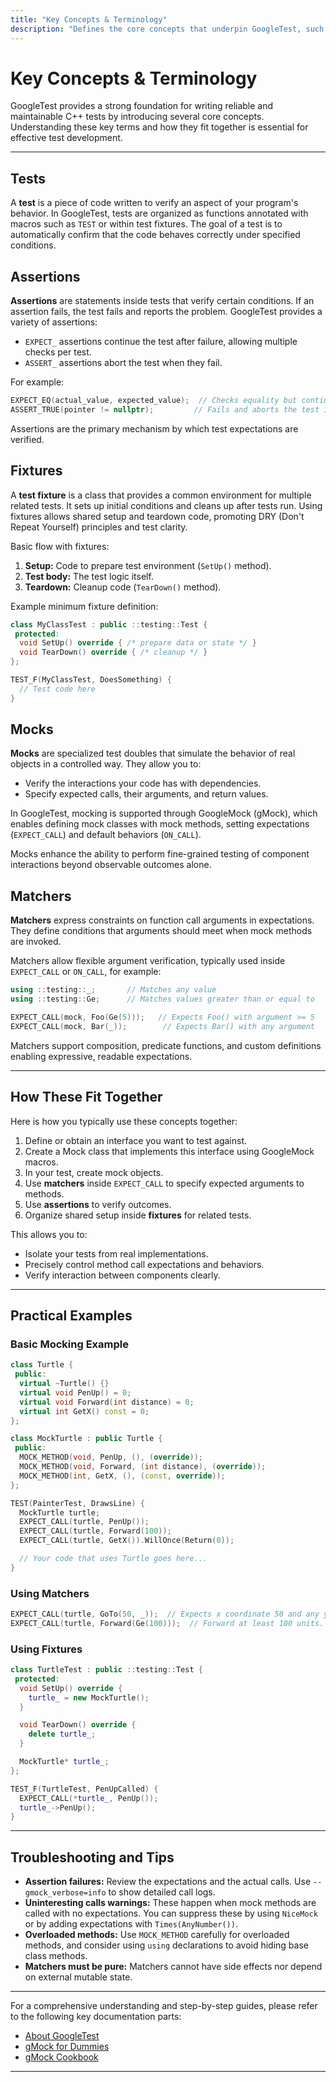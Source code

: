 ```yaml
---
title: "Key Concepts & Terminology"
description: "Defines the core concepts that underpin GoogleTest, such as tests, assertions, fixtures, mocks, and matchers. Explains essential terms and how they fit into developing reliable, maintainable C++ tests."
---
```


# Key Concepts & Terminology

GoogleTest provides a strong foundation for writing reliable and maintainable C++ tests by introducing several core concepts. Understanding these key terms and how they fit together is essential for effective test development.

---

## Tests

A **test** is a piece of code written to verify an aspect of your program's behavior. In GoogleTest, tests are organized as functions annotated with macros such as `TEST` or within test fixtures. The goal of a test is to automatically confirm that the code behaves correctly under specified conditions.

## Assertions

**Assertions** are statements inside tests that verify certain conditions. If an assertion fails, the test fails and reports the problem. GoogleTest provides a variety of assertions:

- `EXPECT_` assertions continue the test after failure, allowing multiple checks per test.
- `ASSERT_` assertions abort the test when they fail.

For example:

```cpp
EXPECT_EQ(actual_value, expected_value);  // Checks equality but continues on failure
ASSERT_TRUE(pointer != nullptr);         // Fails and aborts the test immediately
```

Assertions are the primary mechanism by which test expectations are verified.

## Fixtures

A **test fixture** is a class that provides a common environment for multiple related tests. It sets up initial conditions and cleans up after tests run. Using fixtures allows shared setup and teardown code, promoting DRY (Don't Repeat Yourself) principles and test clarity.

Basic flow with fixtures:

1. **Setup:** Code to prepare test environment (`SetUp()` method).
2. **Test body:** The test logic itself.
3. **Teardown:** Cleanup code (`TearDown()` method).

Example minimum fixture definition:

```cpp
class MyClassTest : public ::testing::Test {
 protected:
  void SetUp() override { /* prepare data or state */ }
  void TearDown() override { /* cleanup */ }
};

TEST_F(MyClassTest, DoesSomething) {
  // Test code here
}
```

## Mocks

**Mocks** are specialized test doubles that simulate the behavior of real objects in a controlled way. They allow you to:

- Verify the interactions your code has with dependencies.
- Specify expected calls, their arguments, and return values.

In GoogleTest, mocking is supported through GoogleMock (gMock), which enables defining mock classes with mock methods, setting expectations (`EXPECT_CALL`) and default behaviors (`ON_CALL`).

Mocks enhance the ability to perform fine-grained testing of component interactions beyond observable outcomes alone.

## Matchers

**Matchers** express constraints on function call arguments in expectations. They define conditions that arguments should meet when mock methods are invoked.

Matchers allow flexible argument verification, typically used inside `EXPECT_CALL` or `ON_CALL`, for example:

```cpp
using ::testing::_;       // Matches any value
using ::testing::Ge;      // Matches values greater than or equal to

EXPECT_CALL(mock, Foo(Ge(5)));   // Expects Foo() with argument >= 5
EXPECT_CALL(mock, Bar(_));        // Expects Bar() with any argument
```

Matchers support composition, predicate functions, and custom definitions enabling expressive, readable expectations.

---

## How These Fit Together

Here is how you typically use these concepts together:

1. Define or obtain an interface you want to test against.
2. Create a Mock class that implements this interface using GoogleMock macros.
3. In your test, create mock objects.
4. Use **matchers** inside `EXPECT_CALL` to specify expected arguments to methods.
5. Use **assertions** to verify outcomes.
6. Organize shared setup inside **fixtures** for related tests.

This allows you to:

- Isolate your tests from real implementations.
- Precisely control method call expectations and behaviors.
- Verify interaction between components clearly.


---

## Practical Examples

### Basic Mocking Example

```cpp
class Turtle {
 public:
  virtual ~Turtle() {}
  virtual void PenUp() = 0;
  virtual void Forward(int distance) = 0;
  virtual int GetX() const = 0;
};

class MockTurtle : public Turtle {
 public:
  MOCK_METHOD(void, PenUp, (), (override));
  MOCK_METHOD(void, Forward, (int distance), (override));
  MOCK_METHOD(int, GetX, (), (const, override));
};

TEST(PainterTest, DrawsLine) {
  MockTurtle turtle;
  EXPECT_CALL(turtle, PenUp());
  EXPECT_CALL(turtle, Forward(100));
  EXPECT_CALL(turtle, GetX()).WillOnce(Return(0));

  // Your code that uses Turtle goes here...
}
```

### Using Matchers

```cpp
EXPECT_CALL(turtle, GoTo(50, _));  // Expects x coordinate 50 and any y.
EXPECT_CALL(turtle, Forward(Ge(100)));  // Forward at least 100 units.
```

### Using Fixtures

```cpp
class TurtleTest : public ::testing::Test {
 protected:
  void SetUp() override {
    turtle_ = new MockTurtle();
  }

  void TearDown() override {
    delete turtle_;
  }

  MockTurtle* turtle_;
};

TEST_F(TurtleTest, PenUpCalled) {
  EXPECT_CALL(*turtle_, PenUp());
  turtle_->PenUp();
}
```

---

## Troubleshooting and Tips

- **Assertion failures:** Review the expectations and the actual calls. Use `--gmock_verbose=info` to show detailed call logs.
- **Uninteresting calls warnings:** These happen when mock methods are called with no expectations. You can suppress these by using `NiceMock` or by adding expectations with `Times(AnyNumber())`.
- **Overloaded methods:** Use `MOCK_METHOD` carefully for overloaded methods, and consider using `using` declarations to avoid hiding base class methods.
- **Matchers must be pure:** Matchers cannot have side effects nor depend on external mutable state.

---

For a comprehensive understanding and step-by-step guides, please refer to the following key documentation parts:

- [About GoogleTest](./about-googletest)
- [gMock for Dummies](../guides/getting-started-workflows/mocking-basics.md)
- [gMock Cookbook](../docs/gmock_cook_book.md)


---